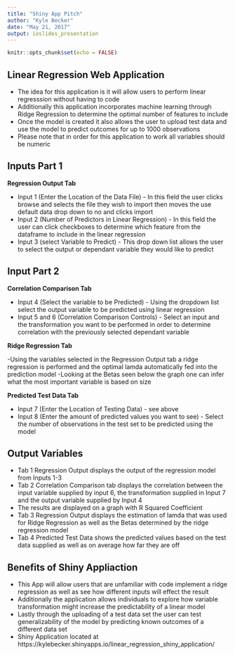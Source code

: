 ```yaml
---
title: "Shiny App Pitch"
author: "Kyle Becker"
date: "May 21, 2017"
output: ioslides_presentation
---
```


```r
knitr::opts_chunk$set(echo = FALSE)
```

## Linear Regression Web Application

- The idea for this application is it will allow users to perform 
  linear regresssion without having to code
- Additionally this application incorporates machine learning through 
  Ridge Regression to determine the optimal number of features to include
- Once the model is created it also allows the user to upload test data 
  and use the model to predict outcomes for up to 1000 observations 
- Please note that in order for this application to work all variables 
  should be numeric

## Inputs Part 1

**Regression Output Tab**

- Input 1 (Enter the Location of the Data File) - In this field the user clicks 
  browse and selects the file they wish to import then moves the use default 
  data drop down to no and clicks import
- Input 2 (Number of Predictors in Linear Regression) - In this field the user 
  can click checkboxes to determine which feature from the dataframe to include 
  in the linear regression
- Input 3 (select Variable to Predict) - This drop down list allows the user 
  to select the output or dependant variable they would like to predict

## Input Part 2

**Correlation Comparison Tab**

- Input 4 (Select the variable to be Predicted) - Using the dropdown list select 
  the output variable to be predicted using linear regression
- Input 5 and 6 (Correlation Comparison Controls) - Select an input and the 
  transformation you want to be performed in order to determine correlation with 
  the previously selected dependant variable

**Ridge Regression Tab**

-Using the variables selected in the Regression Output tab a ridge regression is 
  performed and the optimal lamda automatically fed into the prediction model
-Looking at the Betas seen below the graph one can infer what the most important 
  variable is based on size


**Predicted Test Data Tab**

- Input 7 (Enter the Location of Testing Data) - see above
- Input 8 (Enter the amount of predicted values you want to see) - Select the 
  number of observations in the test set to be predicted using the model

## Output Variables
- Tab 1 Regression Output displays the output of the regression model from Inputs 1-3
- Tab 2 Correlation Comparison tab displays the correlation between the input variable 
  supplied by input 6, the transformation supplied in Input 7 and the output variable supplied by Input 4
- The results are displayed on a graph with R Squared Coefficient
- Tab 3 Regression Output displays the estimation of lamda that was used for Ridge Regression as well as 
  the Betas determined by the ridge regression model
- Tab 4 Predicted Test Data shows the predicted values based on the test data supplied as well as on 
  average how far they are off 

## Benefits of Shiny Appliaction
- This App will allow users that are unfamiliar with code implement a ridge regression as well as 
  see how different inputs will effect the result
- Additionally the application allows individuals to explore how variable transformation might 
  increase the predictability of a linear model
- Lastly through the uploading of a test data set the user can test generalizability of the model 
  by predicting known outcomes of a different data set
- Shiny Application located at https://kylebecker.shinyapps.io/linear_regression_shiny_application/ 
